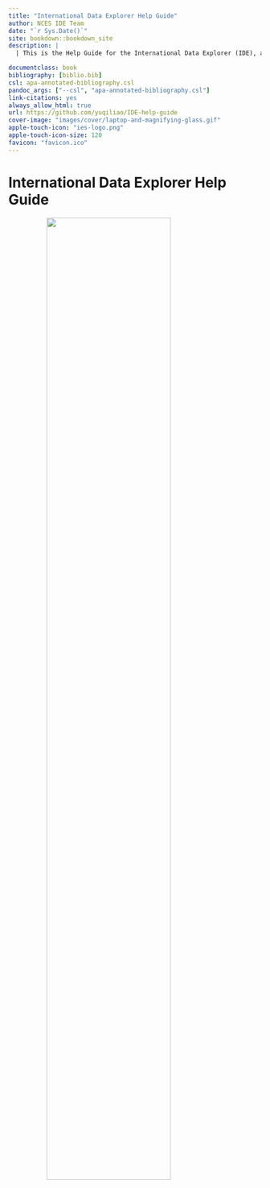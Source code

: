 ```yaml
--- 
title: "International Data Explorer Help Guide"
author: NCES IDE Team
date: "`r Sys.Date()`"
site: bookdown::bookdown_site
description: |
  | This is the Help Guide for the International Data Explorer (IDE), an  interactive online tool with data from a series of large-scale international assessments and studies. 

documentclass: book
bibliography: [biblio.bib]
csl: apa-annotated-bibliography.csl
pandoc_args: ["--csl", "apa-annotated-bibliography.csl"]
link-citations: yes
always_allow_html: true
url: https://github.com/yuqiliao/IDE-help-guide
cover-image: "images/cover/laptop-and-magnifying-glass.gif"
apple-touch-icon: "ies-logo.png"
apple-touch-icon-size: 120
favicon: "favicon.ico"
---
```


# International Data Explorer Help Guide  {.unnumbered}

![](images/cover/laptop-and-magnifying-glass.gif){width="70%" style="display: block; margin: 0 auto"}




